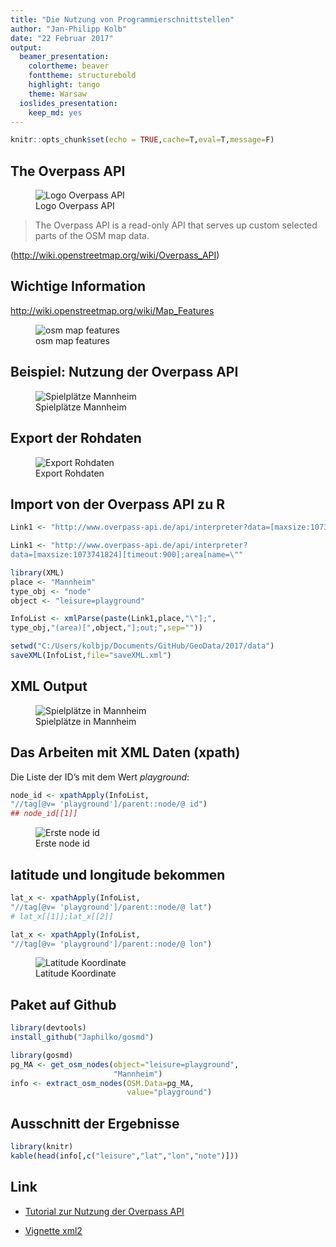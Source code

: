 ```yaml
---
title: "Die Nutzung von Programmierschnittstellen"
author: "Jan-Philipp Kolb"
date: "22 Februar 2017"
output: 
  beamer_presentation: 
    colortheme: beaver
    fonttheme: structurebold
    highlight: tango
    theme: Warsaw
  ioslides_presentation: 
    keep_md: yes
---
```



```r
knitr::opts_chunk$set(echo = TRUE,cache=T,eval=T,message=F)
```



## The Overpass API

![Logo Overpass API](figure/400px-Overpass_API_logo.svg.png)

>The Overpass API is a read-only API that serves up custom selected parts of the OSM map data.

(<http://wiki.openstreetmap.org/wiki/Overpass_API>)

## Wichtige Information 

<http://wiki.openstreetmap.org/wiki/Map_Features>

![osm map features](figure/overpass-osm-disney.png)


## Beispiel: Nutzung der Overpass API

![Spielplätze Mannheim](figure/BSPoverpassMannheim.PNG)

## Export der Rohdaten

![Export Rohdaten](figure/OverpassExportRohdaten.PNG)

## Import von der Overpass API zu R

```r
Link1 <- "http://www.overpass-api.de/api/interpreter?data=[maxsize:1073741824][timeout:900];area[name=\""
```

```r
Link1 <- "http://www.overpass-api.de/api/interpreter?
data=[maxsize:1073741824][timeout:900];area[name=\""
```

```r
library(XML)
place <- "Mannheim"
type_obj <- "node"
object <- "leisure=playground"

InfoList <- xmlParse(paste(Link1,place,"\"];",
type_obj,"(area)[",object,"];out;",sep=""))
```


```r
setwd("C:/Users/kolbjp/Documents/GitHub/GeoData/2017/data")
saveXML(InfoList,file="saveXML.xml")
```

## XML Output

![Spielplätze in Mannheim](figure/xmlPlaygorung.PNG)

## Das Arbeiten mit XML Daten (xpath)

Die Liste der ID's mit dem Wert *playground*:

```r
node_id <- xpathApply(InfoList,
"//tag[@v= 'playground']/parent::node/@ id")
## node_id[[1]]
```

![Erste node id](figure/nodeid.PNG)

## latitude und longitude bekommen

```r
lat_x <- xpathApply(InfoList,
"//tag[@v= 'playground']/parent::node/@ lat")
# lat_x[[1]];lat_x[[2]]
```

```r
lat_x <- xpathApply(InfoList,
"//tag[@v= 'playground']/parent::node/@ lon")
```

![Latitude Koordinate](figure/latpoi.PNG)

## Paket auf Github

```r
library(devtools)
install_github("Japhilko/gosmd")
```

```r
library(gosmd)
pg_MA <- get_osm_nodes(object="leisure=playground",
                       "Mannheim")
info <- extract_osm_nodes(OSM.Data=pg_MA,
                          value="playground")
```

## Ausschnitt der Ergebnisse

```r
library(knitr)
kable(head(info[,c("leisure","lat","lon","note")]))
```



## Link

- [Tutorial zur Nutzung der Overpass API](http://osmlab.github.io/learnoverpass/en/exercises/intro/1/)

- [Vignette xml2](https://cran.r-project.org/web/packages/xml2/vignettes/modification.html)
